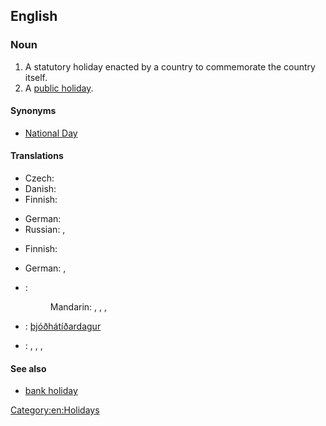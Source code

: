 ==English==
{{wikipedia}}

===Noun===
{{en-noun|sg=[[national]] [[holiday]]}}

# A statutory holiday enacted by a country to commemorate the country itself.
# A [[public holiday]].

====Synonyms====
* {{sense|holiday to commemorate the country itself}} [[National Day]]

====Translations====
{{trans-top|statutory holiday enacted by a country to commemorate the country itself}}
* Czech: {{t-|cs|státní svátek|m}}
* Danish: {{t-|da|nationaldag}}
* Finnish: {{t-|fi|kansallispäivä}}
{{trans-mid}}
* German: {{t+|de|Nationalfeiertag|m}}
* Russian: {{t-|ru|национальный праздник|m|tr=nacionál'nyj prázdnik}},  {{t-|ru|государственный праздник|m|tr=gosudárstvennyj prázdnik}}
{{trans-bottom}}

{{trans-top|public holiday}}
* Finnish: {{t-|fi|kansallinen vapaapäivä}}
{{trans-mid}}
* German: {{t+|de|Feiertag|m}}, {{t-|de|nationaler Feiertag|m}}
{{trans-bottom}}

{{checktrans-top}}
* {{ttbc|cmn}}:
*: Mandarin: {{t|cmn|國定假日|sc=Hani}},  {{t|cmn|国定假日|tr=guódìng jiàrì|sc=Hani}},  {{t-|cmn|國慶|sc=Hani}},  {{t-|cmn|国庆|tr=guóqìng|sc=Hani}}
{{trans-mid}}
* {{ttbc|is}}: [[þjóðhátíðardagur]] {{m}}
* {{ttbc|ja}}: {{t-|ja|国民の祝日|tr=kokumin-no shukujitsu }},  {{t-|ja|祭日|tr=さいじつ, saijitsu}},  {{t-|ja|祝祭日|tr=しゅくさいじつ, shukusaijitsu}},  {{t-|ja|祝日|tr=しゅくじつ, shukujitsu}}
{{trans-bottom}}

====See also====
* {{sense|public holiday}} [[bank holiday]]

[[Category:en:Holidays]]